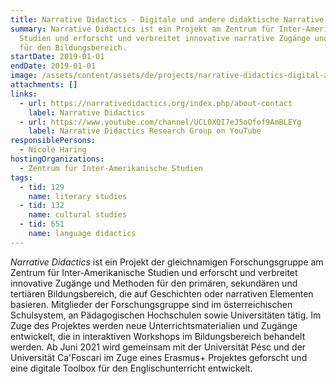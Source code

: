 ```yaml
---
title: Narrative Didactics - Digitale und andere didaktische Narrative
summary: Narrative Didactics ist ein Projekt am Zentrum für Inter-Amerikanische
  Studien und erforscht und verbreitet innovative narrative Zugänge und Methoden
  für den Bildungsbereich.
startDate: 2019-01-01
endDate: 2019-01-01
image: /assets/content/assets/de/projects/narrative-didactics-digital-and-other-didactive-narratives/nadi_logo_002.jpeg
attachments: []
links:
  - url: https://narrativedidactics.org/index.php/about-contact
    label: Narrative Didactics
  - url: https://www.youtube.com/channel/UCL0XQI7eJ5oOfof9AmBLEYg
    label: Narrative Didactics Research Group on YouTube
responsiblePersons:
  - Nicole Haring
hostingOrganizations:
  - Zentrum für Inter-Amerikanische Studien
tags:
  - tid: 129
    name: literary studies
  - tid: 132
    name: cultural studies
  - tid: 651
    name: language didactics
---
```

_Narrative Didactics_ ist ein Projekt der gleichnamigen Forschungsgruppe am Zentrum für Inter-Amerikanische Studien und erforscht und verbreitet innovative Zugänge und Methoden für den primären, sekundären und tertiären Bildungsbereich, die auf Geschichten oder narrativen Elementen basieren. Mitglieder der Forschungsgruppe sind im österreichischen Schulsystem, an Pädagogischen Hochschulen sowie Universitäten tätig. Im Zuge des Projektes werden neue Unterrichtsmaterialien und Zugänge entwickelt, die in interaktiven Workshops im Bildungsbereich behandelt werden. Ab Juni 2021 wird gemeinsam mit der Universität Pésc und der Universität Ca'Foscari im Zuge eines Erasmus+ Projektes geforscht und eine digitale Toolbox für den Englischunterricht entwickelt.
